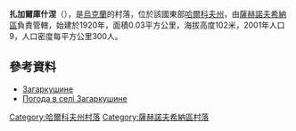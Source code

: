 {{coord|49|7|46|N|35|43|45|E|scale:100000_region:UA|display=title}}

'''扎加爾庫什涅'''（{{lang-uk|Загаркушине}}），是[[烏克蘭|烏克蘭]]的村落，位於該國東部[[哈爾科夫州|哈爾科夫州]]，由[[薩赫諾夫希納區|薩赫諾夫希納區]]負責管轄，始建於1920年，面積0.03平方公里，海拔高度102米，2001年人口9，人口密度每平方公里300人。

==參考資料==
*[http://w1.c1.rada.gov.ua/pls/z7502/A005?rdat1=09.01.2009&rf7571=33940 Загаркушине]{{dead link|date=2018年3月 |bot=InternetArchiveBot |fix-attempted=yes }}
* [http://weather.in.ua/ua/har'kovskaja/8146 Погода в селі Загаркушине] {{Wayback|url=http://weather.in.ua/ua/har'kovskaja/8146 |date=20160323024848 }}

{{DEFAULTSORT:Загаркушине}}
[[Category:哈爾科夫州村落|Category:哈爾科夫州村落]]
[[Category:薩赫諾夫希納區村落|Category:薩赫諾夫希納區村落]]


{{Kharkiv-geo-stub}}